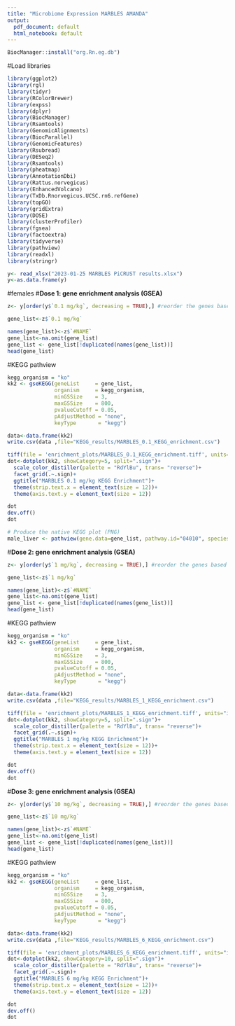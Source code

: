 ```yaml
---
title: "Microbiome Expression MARBLES AMANDA"
output:
  pdf_document: default
  html_notebook: default
---
```

```r
BiocManager::install("org.Rn.eg.db")
```

#Load libraries
```r
library(ggplot2)
library(rgl)
library(tidyr)
library(RColorBrewer)
library(expss)
library(dplyr)
library(BiocManager)
library(Rsamtools)
library(GenomicAlignments)
library(BiocParallel)
library(GenomicFeatures)
library(Rsubread)
library(DESeq2)
library(Rsamtools)
library(pheatmap)
library(AnnotationDbi)
library(Rattus.norvegicus)
library(EnhancedVolcano)
library(TxDb.Rnorvegicus.UCSC.rn6.refGene)
library(topGO)
library(gridExtra)
library(DOSE)
library(clusterProfiler)
library(fgsea)
library(factoextra)
library(tidyverse)
library(pathview)
library(readxl)
library(stringr)
```


```r
y<- read_xlsx("2023-01-25 MARBLES PiCRUST results.xlsx")
y<-as.data.frame(y)

```


#females
#**Dose 1: gene enrichment analysis (GSEA)**
```r
z<- y[order(y$`0.1 mg/kg`, decreasing = TRUE),] #reorder the genes based on significance

gene_list<-z$`0.1 mg/kg`

names(gene_list)<-z$`#NAME`
gene_list<-na.omit(gene_list)
gene_list <- gene_list[!duplicated(names(gene_list))]
head(gene_list)
```

#KEGG pathview
```r
kegg_organism = "ko"
kk2 <- gseKEGG(geneList     = gene_list,
               organism     = kegg_organism,
               minGSSize    = 3,
               maxGSSize    = 800,
               pvalueCutoff = 0.05,
               pAdjustMethod = "none",
               keyType       = "kegg")

data<-data.frame(kk2)
write.csv(data ,file="KEGG_results/MARBLES_0.1_KEGG_enrichment.csv")
```

```r
tiff(file = 'enrichment_plots/MARBLES_0.1_KEGG_enrichment.tiff', units="in", width=10, height=5, res=1000)
dot<-dotplot(kk2, showCategory=5, split=".sign")+
  scale_color_distiller(palette = "RdYlBu", trans= "reverse")+
  facet_grid(.~.sign)+
  ggtitle("MARBLES 0.1 mg/kg KEGG Enrichment")+                                                           # Change font size
  theme(strip.text.x = element_text(size = 12))+
  theme(axis.text.y = element_text(size = 12))    

dot
dev.off()
dot
```

```r
# Produce the native KEGG plot (PNG)
male_liver <- pathview(gene.data=gene_list, pathway.id="04010", species = kegg_organism)

```

#**Dose 2: gene enrichment analysis (GSEA)**
```r
z<- y[order(y$`1 mg/kg`, decreasing = TRUE),] #reorder the genes based on significance

gene_list<-z$`1 mg/kg`

names(gene_list)<-z$`#NAME`
gene_list<-na.omit(gene_list)
gene_list <- gene_list[!duplicated(names(gene_list))]
head(gene_list)
```

#KEGG pathview
```r
kegg_organism = "ko"
kk2 <- gseKEGG(geneList     = gene_list,
               organism     = kegg_organism,
               minGSSize    = 3,
               maxGSSize    = 800,
               pvalueCutoff = 0.05,
               pAdjustMethod = "none",
               keyType       = "kegg")

data<-data.frame(kk2)
write.csv(data ,file="KEGG_results/MARBLES_1_KEGG_enrichment.csv")
```

```r
tiff(file = 'enrichment_plots/MARBLES_1_KEGG_enrichment.tiff', units="in", width=10, height=5, res=1000)
dot<-dotplot(kk2, showCategory=5, split=".sign")+
  scale_color_distiller(palette = "RdYlBu", trans= "reverse")+
  facet_grid(.~.sign)+
  ggtitle("MARBLES 1 mg/kg KEGG Enrichment")+                                                           # Change font size
  theme(strip.text.x = element_text(size = 12))+
  theme(axis.text.y = element_text(size = 12))    

dot
dev.off()
dot
```

#**Dose 3: gene enrichment analysis (GSEA)**
```r
z<- y[order(y$`10 mg/kg`, decreasing = TRUE),] #reorder the genes based on significance

gene_list<-z$`10 mg/kg`

names(gene_list)<-z$`#NAME`
gene_list<-na.omit(gene_list)
gene_list <- gene_list[!duplicated(names(gene_list))]
head(gene_list)
```

#KEGG pathview
```r
kegg_organism = "ko"
kk2 <- gseKEGG(geneList     = gene_list,
               organism     = kegg_organism,
               minGSSize    = 3,
               maxGSSize    = 800,
               pvalueCutoff = 0.05,
               pAdjustMethod = "none",
               keyType       = "kegg")

data<-data.frame(kk2)
write.csv(data ,file="KEGG_results/MARBLES_6_KEGG_enrichment.csv")
```

```r
tiff(file = 'enrichment_plots/MARBLES_6_KEGG_enrichment.tiff', units="in", width=10, height=5, res=1000)
dot<-dotplot(kk2, showCategory=10, split=".sign")+
  scale_color_distiller(palette = "RdYlBu", trans= "reverse")+
  facet_grid(.~.sign)+
  ggtitle("MARBLES 6 mg/kg KEGG Enrichment")+                                                           # Change font size
  theme(strip.text.x = element_text(size = 12))+
  theme(axis.text.y = element_text(size = 12))    

dot
dev.off()
dot
```